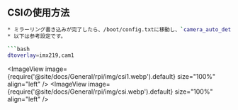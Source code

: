 ## CSIの使用方法

```bash
* ミラーリング書き込みが完了したら、/boot/config.txtに移動し、`camera_auto_detect=1`を見つけ、それを`camera_auto_detect=0`に変更してから、カメラのモデルに合わせて設定を追加します。
* 以下は参考設定です。

```bash
dtoverlay=imx219,cam1
```

<ImageView image={require('@site/docs/General/rpi/img/csi1.webp').default} size="100%" align="left" />
<ImageView image={require('@site/docs/General/rpi/img/csi.webp').default} size="100%" align="left" />
```
